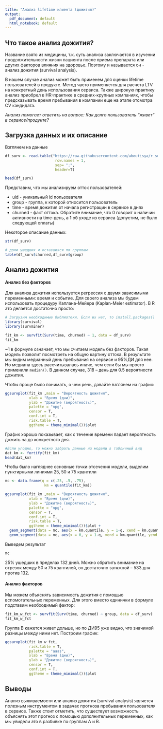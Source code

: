 ```yaml
---
title: "Анализ lifetime клиента (дожития)"
output:
  pdf_document: default
  html_notebook: default
---
```


## Что такое анализ дожития?
Название взято из медицины, т.к. суть анализа заключается в изучении продолжительности жизни пациента после приема препарата или других факторов влияния на здоровье. Поэтому и называется он - анализ дожития (survival analysis).

В нашем случае анализ может быть применем для оценки lifetime пользователей в продукте. Метод часто применяется для расчета LTV на конкретный день использования сервиса. Также широкую практику анализ приобрел в HR-практике в средних-крупных компаниях, чтобы предсказывать время пребывания в компании еще на этапе отсмотра CV кандидата. 

*Анализ помогает ответить на вопрос: Как долго пользователь "живет" в сервисе/продукте?*

## Загрузка данных и их описание
Взглянем на данные
```r
df_surv <- read.table("https://raw.githubusercontent.com/aboutisya/r_surv/master/df_surv.csv",
                       row.names = 1, 
                       sep= ";",
                       header=T)

head(df_surv)
```
Представим, что мы анализируем отток пользователей:

* uid - уникальный id пользователя
* group - группа, к которой относится пользователь
* time - время дожития от начала регистрации в сервисе в днях
* churned - факт оттока. Обратите внимание, что 0 говорит о наличии активности на time-день, а 1 об уходе из сервиса (допустим, не было следующей оплаты)

Некоторое описание данных:
```r
str(df_surv)

# доли ушедших и оставшихся по группам
table(df_surv$churned,df_surv$group)

```

## Анализ дожития
#### Анализ без факторов
Для анализа дожития используется регрессия с двумя зависимыми переменными: время и событие. Для своего анализа мы будем использовать процедуру Каплана-Мейера (Kaplan-Meier estimator). В R это делается достаточно просто:
```r
# Загрузим необходимые библиотеки. Если их нет, то install.packages()
library(survival)
library(survminer)

fit_km <- survfit(Surv(time, churned) ~ 1, data = df_surv)
fit_km
```

~1 в формуле означает, что мы считаем модель без факторов. Такая модель позволит посмотреть на общую картину оттока. В результате мы видим медианный день пребывания на сервисе и 95%ДИ для нее. Но медиана здесь рассчитывалась иначе, чем если бы мы просто применили `median()`. В данном случае, 318 -- день для 0.5 вероятности дожития.

Чтобы проще было понимать, о чем речь, давайте взглянем на график:
```r
ggsurvplot(fit_km ,main = "Вероятность дожития", 
           xlab = "Время (дни)", 
           ylab = "Дожитие (вероятность)", 
           palette = "npg",
           censor = T,
           conf.int = T,
           risk.table = T,
           ggtheme = theme_minimal())$plot
```
График хорошо показывает, как с течение времени падает вероятность дожить на до конкретного дня. 

```r
#Если угодно, то можно забрать данные из модели в табличный вид
dat_km <- fortify(fit_km)
head(dat_km)
```

Чтобы было нагляднее основные точки отсечения модели, выделим пунктирными линиями 25, 50 и 75 квантили
```r
mc <- data.frame(q = c(.25, .5, .75),
                  km = quantile(fit_km))

ggsurvplot(fit_km ,main = "Вероятность дожития", 
           xlab = "Время (дни)", 
           ylab = "Дожитие (вероятность)", 
           palette = "npg",
           censor = T,
           conf.int = T,
           risk.table = T,
           ggtheme = theme_minimal())$plot +
  geom_segment(data = mc, aes(x = km.quantile, y = 1-q, xend = km.quantile, yend = 0), lty = 3) +
  geom_segment(data = mc, aes(x = 0, y = 1-q, xend = km.quantile, yend = 1-q), lty = 3)
```

Выведем результат
```r
mc
```
25% ушедших в пределах 132 дней. Можно обратить внимание на отрезок между 50 и 75 квантилей, он достаточно затяжной -- 533 дня против 132. 

#### Анализ факторов
Мы можем объяснять зависимость дожития с помощью вспомогательных переменных. Для этого вместо единички в формуле подставим необходимый фактор:
```r
fit_km_w_fct <- survfit(Surv(time, churned) ~ group, data = df_surv)
fit_km_w_fct
```

Группа В кажется живет дольше, но по ДИ95 уже видно, что значимой разницы между ними нет. Построим график:

```r
ggsurvplot(fit_km_w_fct, 
           risk.table = T,
           palette = "aaas", 
           xlab = "Время (дни)", 
           ylab = "Дожитие (вероятность)", 
           censor = T,
           conf.int = T,
           ggtheme = theme_minimal())$plot
```

## Выводы
Анализ выживаемости или анализ дожития (survival analysis) является полезным инструментом в задачах прогноза пребывания пользователя в сервисе. Также стоит отметить, что существует возможность объяснять этот прогноз с помощью дополнительных переменных, как мы увидели это в разбивке по группам А и В. 


